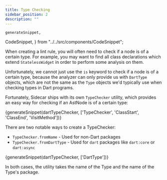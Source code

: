 ```yaml
---
title: Type Checking
sidebar_position: 2
description: ""
---
```



    generateSnippet,
  CodeSnippet,
} from "../../src/components/CodeSnippet";

When creating a lint rule, you will often need to check if a node is of a certain type. 
For example, you may want to find all class declarations which extend
`StatelessWidget` in order to perform some analysis on them.

Unfortunately, we cannot just use the `is` keyword to check if a node is of a certain type,
because the analyzer can only provide us with `DartType` objects, which are not the same as
the `Type` objects we'd typically use when checking types in Dart programs.

Fortunately, Sidecar ships with its own `TypeChecker` utility, which provides an easy
way for checking if an AstNode is of a certain type:

<CodeBlock language="dart">{generateSnippet(dartTypeChecker, ['TypeChecker', 'ClassStart', 'ClassEnd', 'VisitMethod'])}</CodeBlock>

There are two notable ways to create a TypeChecker:

- `TypeChecker.fromName` - Used for non-Dart packages
- `TypeChecker.fromDartType` - Used for `dart` packages like `dart:core` or `dart:async`


<CodeBlock language="dart">{generateSnippet(dartTypeChecker, ['DartType'])}</CodeBlock>

In both cases, the utility takes the name of the Type and the name of the Type's package.